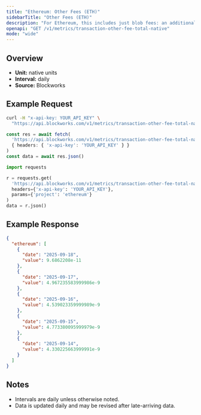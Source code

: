 ```yaml
---
title: "Ethereum: Other Fees (ETH)"
sidebarTitle: "Other Fees (ETH)"
description: "For Ethereum, this includes just blob fees: an additional fee for transactions that post data to \"blobs,\" which are specialized data availability solutions for L2 blockchains."
openapi: "GET /v1/metrics/transaction-other-fee-total-native"
mode: "wide"
---
```


## Overview

- **Unit:** native units
- **Interval:** daily
- **Source:** Blockworks

## Example Request

<CodeGroup>

```bash cURL
curl -H "x-api-key: YOUR_API_KEY" \
  "https://api.blockworks.com/v1/metrics/transaction-other-fee-total-native?project=ethereum"
```

```typescript TypeScript
const res = await fetch(
  'https://api.blockworks.com/v1/metrics/transaction-other-fee-total-native?project=ethereum',
  { headers: { 'x-api-key': 'YOUR_API_KEY' } }
)
const data = await res.json()
```

```python Python
import requests

r = requests.get(
  'https://api.blockworks.com/v1/metrics/transaction-other-fee-total-native',
  headers={'x-api-key': 'YOUR_API_KEY'},
  params={'project': 'ethereum'}
)
data = r.json()
```

</CodeGroup>

## Example Response

```json
{
  "ethereum": [
    {
      "date": "2025-09-18",
      "value": 9.6862208e-11
    },
    {
      "date": "2025-09-17",
      "value": 4.967235583999986e-9
    },
    {
      "date": "2025-09-16",
      "value": 4.539023359999989e-9
    },
    {
      "date": "2025-09-15",
      "value": 4.773380095999979e-9
    },
    {
      "date": "2025-09-14",
      "value": 4.330225663999991e-9
    }
  ]
}
```

## Notes
- Intervals are daily unless otherwise noted.
- Data is updated daily and may be revised after late-arriving data.